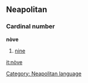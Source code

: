 ==Neapolitan==
===Cardinal number===
'''nòve'''
# [[nine]]

[[Category: Neapolitan language]]

[[it:nòve]]